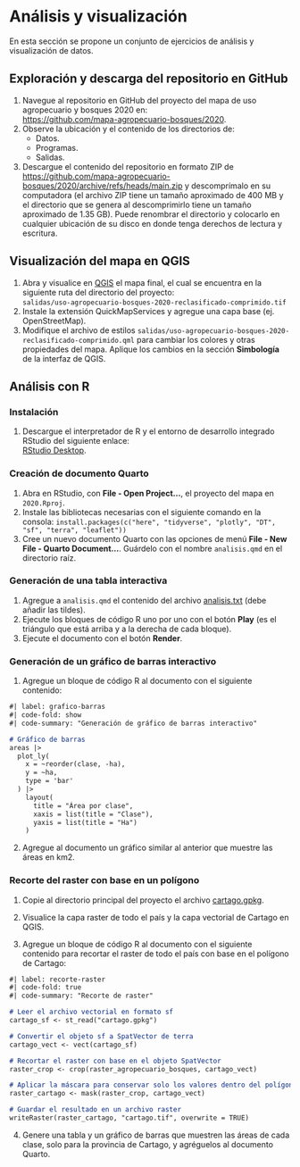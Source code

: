 # Análisis y visualización {.unnumbered}

En esta sección se propone un conjunto de ejercicios de análisis y visualización de datos.

## Exploración y descarga del repositorio en GitHub

1. Navegue al repositorio en GitHub del proyecto del mapa de uso agropecuario y bosques 2020 en:  
[https://github.com/mapa-agropecuario-bosques/2020](https://github.com/mapa-agropecuario-bosques/2020).
2. Observe la ubicación y el contenido de los directorios de:
    - Datos.
    - Programas.
    - Salidas.
3. Descargue el contenido del repositorio en formato ZIP de [https://github.com/mapa-agropecuario-bosques/2020/archive/refs/heads/main.zip](https://github.com/mapa-agropecuario-bosques/2020/archive/refs/heads/main.zip) y descomprímalo en su computadora (el archivo ZIP tiene un tamaño aproximado de 400 MB y el directorio que se genera al descomprimirlo tiene un tamaño aproximado de 1.35 GB). Puede renombrar el directorio y colocarlo en cualquier ubicación de su disco en donde tenga derechos de lectura y escritura.

## Visualización del mapa en QGIS

1. Abra y visualice en [QGIS](https://qgis.org/) el mapa final, el cual se encuentra en la siguiente ruta del directorio del proyecto:  
`salidas/uso-agropecuario-bosques-2020-reclasificado-comprimido.tif`
2. Instale la extensión QuickMapServices y agregue una capa base (ej. OpenStreetMap).
3. Modifique el archivo de estilos `salidas/uso-agropecuario-bosques-2020-reclasificado-comprimido.qml` para cambiar los colores y otras propiedades del mapa. Aplique los cambios en la sección **Simbología** de la interfaz de QGIS.

## Análisis con R

### Instalación

1. Descargue el interpretador de R y el entorno de desarrollo integrado RStudio del siguiente enlace:  
[RStudio Desktop](https://posit.co/download/rstudio-desktop/).

### Creación de documento Quarto

1. Abra en RStudio, con **File - Open Project...**, el proyecto del mapa en `2020.Rproj`.
2. Instale las bibliotecas necesarias con el siguiente comando en la consola:
`install.packages(c("here", "tidyverse", "plotly", "DT", "sf", "terra", "leaflet"))`
3. Cree un nuevo documento Quarto con las opciones de menú **File - New File - Quarto Document...**. Guárdelo con el nombre `analisis.qmd` en el directorio raíz.

### Generación de una tabla interactiva

1. Agregue a `analisis.qmd` el contenido del archivo [analisis.txt](https://raw.githubusercontent.com/mapa-agropecuario-bosques/mapa-agropecuario-bosques.github.io/refs/heads/main/contenido/2020/analisis.txt) (debe añadir las tildes).
2. Ejecute los bloques de código R uno por uno con el botón **Play** (es el triángulo que está arriba y a la derecha de cada bloque).
3. Ejecute el documento con el botón **Render**.

### Generación de un gráfico de barras interactivo

1. Agregue un bloque de código R al documento con el siguiente contenido:

```md
#| label: grafico-barras
#| code-fold: show
#| code-summary: "Generación de gráfico de barras interactivo"

# Gráfico de barras
areas |>
  plot_ly(
    x = ~reorder(clase, -ha),
    y = ~ha,
    type = 'bar'
  ) |>
    layout(
      title = "Área por clase",
      xaxis = list(title = "Clase"),
      yaxis = list(title = "Ha")
    )
```

2. Agregue al documento un gráfico similar al anterior que muestre las áreas en km2.

### Recorte del raster con base en un polígono

1. Copie al directorio principal del proyecto el archivo [cartago.gpkg](https://github.com/mapa-agropecuario-bosques/mapa-agropecuario-bosques.github.io/blob/main/contenido/2020/datos/cartago.gpkg).

2. Visualice la capa raster de todo el país y la capa vectorial de Cartago en QGIS.

3. Agregue un bloque de código R al documento con el siguiente contenido para recortar el raster de todo el país con base en el polígono de Cartago:

```md
#| label: recorte-raster
#| code-fold: true
#| code-summary: "Recorte de raster"

# Leer el archivo vectorial en formato sf
cartago_sf <- st_read("cartago.gpkg")

# Convertir el objeto sf a SpatVector de terra
cartago_vect <- vect(cartago_sf)

# Recortar el raster con base en el objeto SpatVector
raster_crop <- crop(raster_agropecuario_bosques, cartago_vect)

# Aplicar la máscara para conservar solo los valores dentro del polígono
raster_cartago <- mask(raster_crop, cartago_vect)

# Guardar el resultado en un archivo raster
writeRaster(raster_cartago, "cartago.tif", overwrite = TRUE)
```

4. Genere una tabla y un gráfico de barras que muestren las áreas de cada clase, solo para la provincia de Cartago, y agréguelos al documento Quarto.